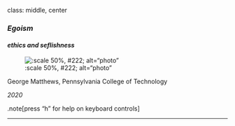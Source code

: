 class:  middle, center

### *Egoism*

#### *ethics and seflishness*

![:scale 50%, #222;  alt="photo"](img/06/michaelgaida-grafitti-1.jpg)

George Matthews, Pennsylvania College of Technology

*2020*

.note[press "h" for help on keyboard controls]

---
